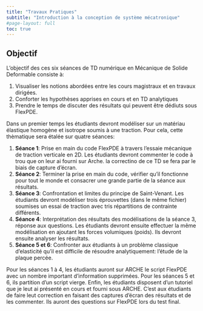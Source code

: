 ```yaml
---
title: "Travaux Pratiques"
subtitle: "Introduction à la conception de système mécatronique"
#page-layout: full
toc: true
---
```


## Objectif

L'objectif des ces six séances de TD numérique en Mécanique de Solide Deformable consiste à:

1. Visualiser les notions abordées entre les cours magistraux et en travaux dirigées.
2. Conforter les hypothèses apprises en cours et en TD analytiques
3. Prendre le temps de discuter des résultats qui peuvent être dédiuts sous FlexPDE.

Dans un premier temps les étudiants devront modéliser sur un matériau élastique homogène et isotrope soumis à une traction.
Pour cela, cette thèmatique sera étalée sur quatre séances: 

1. **Séance 1**: Prise en main du code FlexPDE à travers l'essaie mécanique de traction verticale en 2D. Les étudiants devront commenter le code à trou que on leur ai fourni sur Arche. la correctino de ce TD se fera par le biais de capture d'écran.
1. **Séance 2**: Terminer la prise en main du code, vérifier qu'il fonctionne pour tout le monde et consacrer une grande partie de la séance aux résultats.
1. **Séance 3**: Confrontation et limites du principe de Saint-Venant. Les étudiants devront modéliser trois éprouvettes (dans le même fichier) soumises un essai de traction avec tris répartitions de contrainte différents.
1. **Séance 4**: Interprétation des résultats des modélisations de la séance 3, réponse aux questions. 
Les étudiants devront ensuite effectuer la même modélisation en ajoutant les forces volumiques (poids). 
Ils devront ensuite analyser les résultats.
1. **Séance 5 et 6**: Confronter aux étudiants à un problème classique d'elasticité qu'il est difficile de résoudre analytiquement: l'étude de la plaque percée.

Pour les séances 1 à 4, les étudiants auront sur ARCHE le script FlexPDE avec un nombre important d'information supprimées.
Pour les séances 5 et 6, ils partition d'un script vierge. 
Enfin, les étudiants disposent d'un tutoriel que je leut ai présenté en cours et fourni sous ARCHE. 
C'est aux étudiants de faire leut correction en faisant des captures d'écran des résultats et de les commenter. 
Ils auront des questions sur FlexPDE lors du test final. 
